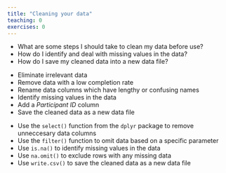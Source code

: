 ```yaml
---
title: "Cleaning your data"
teaching: 0
exercises: 0
---
```


:::::::::::::::::::::::::::::::::::::: questions 

- What are some steps I should take to clean my data before use?
- How do I identify and deal with missing values in the data?
- How do I save my cleaned data into a new data file?

::::::::::::::::::::::::::::::::::::::::::::::::

::::::::::::::::::::::::::::::::::::: objectives

- Eliminate irrelevant data
- Remove data with a low completion rate
- Rename data columns which have lengthy or confusing names
- Identify missing values in the data
- Add a *Participant ID* column
- Save the cleaned data as a new data file

::::::::::::::::::::::::::::::::::::::::::::::::

::::::::::::: keypoints

- Use the `select()` function from the `dplyr` package to remove unneccesary data columns
- Use the `filter()` function to omit data based on a specific parameter
- Use `is.na()` to identify missing values in the data
- Use `na.omit()` to exclude rows with any missing data
- Use `write.csv()` to save the cleaned data as a new data file

:::::::::::::::::::::
